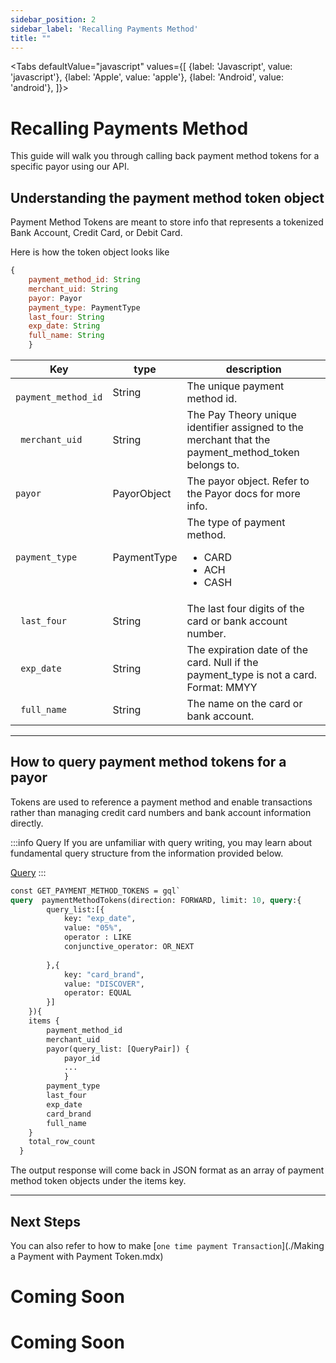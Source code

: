 ```yaml
---
sidebar_position: 2
sidebar_label: 'Recalling Payments Method'
title: ""
---
```




<Tabs
  defaultValue="javascript"
  values={[
    {label: 'Javascript', value: 'javascript'},
    {label: 'Apple', value: 'apple'},
    {label: 'Android', value: 'android'},
  ]}>
  <TabItem value="javascript">
  <h1>Recalling Payments Method</h1>
  This guide will walk you through calling back payment method tokens for a specific payor using our API. 

## Understanding the payment method token object
Payment Method Tokens are meant to store info that represents a tokenized Bank Account, Credit Card, or Debit Card.

Here is how the token object looks like
```jsx
{
    payment_method_id: String
    merchant_uid: String
    payor: Payor
    payment_type: PaymentType
    last_four: String
    exp_date: String
    full_name: String
    }

```

|Key                 |type             |description                                 |
|--------------------|-----------------|--------------------------------------------|     
|` payment_method_id`| String          |The unique payment method id.|
|` merchant_uid`     | String          |The Pay Theory unique identifier assigned to the merchant that the payment_method_token belongs to.|
|`payor`             |PayorObject      |The payor object. Refer to the Payor docs for more info.|
|`payment_type `     |PaymentType      | The type of payment method.<ul><li>CARD</li><li>ACH</li><li>CASH</li></ul>
|` last_four`      | String      | The last four digits of the card or bank account number.|
|` exp_date`  |String       |The expiration date of the card. Null if the payment_type is not a card. Format: MMYY|
|` full_name`|String        |The name on the card or bank account.|

***

## How to query payment method tokens for a payor
Tokens are used to reference a payment method and enable transactions rather than managing credit card numbers and bank account information directly.

:::info Query
If you are unfamiliar with query writing, you may learn about fundamental query structure from the information provided below. 

<a href= "../../../tutorial-basics/API/QUERY" class="button button--primary button--md">Query</a>
:::

```graphql
const GET_PAYMENT_METHOD_TOKENS = gql`
query  paymentMethodTokens(direction: FORWARD, limit: 10, query:{
        query_list:[{
            key: "exp_date",
            value: "05%",
            operator : LIKE
            conjunctive_operator: OR_NEXT
            
        },{
            key: "card_brand",
            value: "DISCOVER",
            operator: EQUAL
        }]
    }){
    items {
        payment_method_id
        merchant_uid
        payor(query_list: [QueryPair]) {
            payor_id
            ...
            }
        payment_type
        last_four
        exp_date
        card_brand
        full_name
    }
    total_row_count
  }
```


The output response will come back in JSON format as an array of payment method token objects under the items key.

***

##  Next Steps 
You can also refer to how to make [`one time payment Transaction`](./Making a Payment with Payment Token.mdx)
</TabItem>

<TabItem value="apple">
  
  <h1 style={{marginTop: "24px"}}>Coming Soon</h1>
  </TabItem>
  <TabItem value="android">
  
   <h1 style={{marginTop: "24px"}}>Coming Soon</h1>
  </TabItem>

</Tabs>
